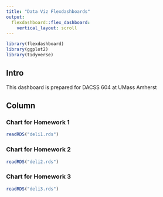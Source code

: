 ```yaml
---
title: "Data Viz Flexdashboards"
output: 
  flexdashboard::flex_dashboard:
    vertical_layout: scroll
---
```


```r
library(flexdashboard)
library(ggplot2)
library(tidyverse)
```




## Intro {.sidebar}

This dashboard is prepared for DACSS 604 at UMass Amherst

Column
------------------------------------------------------------

### Chart for Homework 1

```r
readRDS("deli1.rds")
```



### Chart for Homework 2

```r
readRDS("deli2.rds")
```

### Chart for Homework 3

```r
readRDS("deli3.rds")
```
